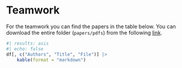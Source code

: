 # Teamwork

For the teamwork you can find the papers in the table below. You can download the entire folder (`papers/pdfs`) from the following [link](https://minhaskamal.github.io/DownGit/#/home?url=https://github.com/replicability-stat-unipd/replicability-summer-school-2023/tree/master/papers).

```r
#| results: asis
#| echo: false
df[, c("Authors", "Title", "File")] |> 
    kable(format = "markdown")
```